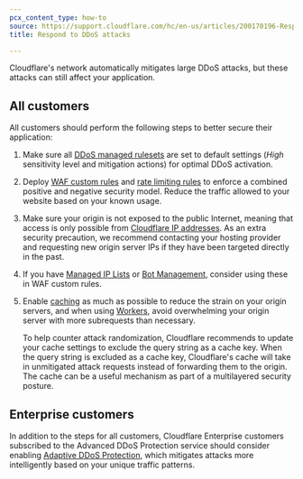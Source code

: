 ```yaml
---
pcx_content_type: how-to
source: https://support.cloudflare.com/hc/en-us/articles/200170196-Responding-to-DDoS-attacks
title: Respond to DDoS attacks

---
```



Cloudflare's network automatically mitigates large <GlossaryTooltip term="distributed denial-of-service (DDoS) attack" link="https://www.cloudflare.com/learning/ddos/what-is-a-ddos-attack/">DDoS attacks</GlossaryTooltip>, but these attacks can still affect your application.

## All customers

All customers should perform the following steps to better secure their application:

1. Make sure all [DDoS managed rulesets](/ddos-protection/managed-rulesets/) are set to default settings (_High_ sensitivity level and mitigation actions) for optimal DDoS activation.
2. Deploy [WAF custom rules](/waf/custom-rules/) and [rate limiting rules](/waf/rate-limiting-rules/) to enforce a combined positive and negative security model. Reduce the traffic allowed to your website based on your known usage.
3. Make sure your origin is not exposed to the public Internet, meaning that access is only possible from [Cloudflare IP addresses](/fundamentals/concepts/cloudflare-ip-addresses/). As an extra security precaution, we recommend contacting your hosting provider and requesting new origin server IPs if they have been targeted directly in the past.
4. If you have [Managed IP Lists](/waf/tools/lists/managed-lists/#managed-ip-lists) or [Bot Management](/bots/plans/bm-subscription/), consider using these in WAF custom rules.
5. Enable [caching](/cache/) as much as possible to reduce the strain on your origin servers, and when using [Workers](/workers/), avoid overwhelming your origin server with more subrequests than necessary.

   To help counter attack randomization, Cloudflare recommends to update your cache settings to exclude the query string as a cache key. When the query string is excluded as a cache key, Cloudflare's cache will take in unmitigated attack requests instead of forwarding them to the origin. The cache can be a useful mechanism as part of a multilayered security posture.

## Enterprise customers

In addition to the steps for all customers, Cloudflare Enterprise customers subscribed to the Advanced DDoS Protection service should consider enabling [Adaptive DDoS Protection](/ddos-protection/managed-rulesets/adaptive-protection/), which mitigates attacks more intelligently based on your unique traffic patterns.

